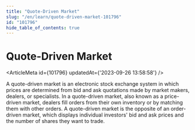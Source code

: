 ```yaml
---
title: "Quote-Driven Market"
slug: "/en/learn/quote-driven-market-101796"
id: "101796"
hide_table_of_contents: true
---
```



# Quote-Driven Market

<ArticleMeta id={101796} updatedAt={'2023-09-26 13:58:58'} />
<div className='border-solid border-b border-t-0 my-4 border-[var(--ifm-color-gray-300)]' />

A quote-driven market is an electronic stock exchange system in which prices are determined from bid and ask quotations made by market makers, dealers, or specialists. In a quote-driven market, also known as a price-driven market, dealers fill orders from their own inventory or by matching them with other orders. A quote-driven market is the opposite of an order-driven market, which displays individual investors' bid and ask prices and the number of shares they want to trade.
